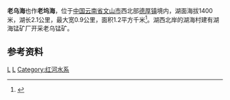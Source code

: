{{Infobox_lake
 |湖泊名稱 =老乌海
 |湖泊照片 = 
 |湖泊照片標題 = 
 |測深圖 =
 |測深圖標題 =
 |湖泊所在地 = [[中国|中国]][[云南省|云南省]][[文山市|文山市]]
 |座標 = {{coord |23|39|N|103|53|E|display=inline,title|scale:500000_type:waterbody_region:CN}}
 |湖泊類別 = 
 |流入 = 
 |流出 =
 |集水區面積 =
 |集水區國家 ={{CHN}}
 |湖泊長度 = 2.1公里
 |湖泊闊度 = 最大0.9公里<br />平均0.5公里
 |湖泊面積 = 1.2平方公里
 |平均深度 = 5米
 |最深深度 = 10米
 |水體體積 =
 |湖水停留時間 =
 |湖岸線長度 = 
 |海拔高度 =1400米
 |湖中島嶼 =
 |湖邊城鎮 =
}}
{{Location map
 |China Yunnan
 |mark=<!--dot-->Blue pog.svg
 |lat_deg=23|lat_min=39
 |lon_deg=103|lon_min=53
 |caption=老乌海在[[云南|云南]]的位置。
 |position=right
 |width=240
 |float=right
}}
'''老乌海'''也作'''老坞海'''，位于[[中国|中国]][[云南省|云南省]][[文山市|文山市]]西北部[[德厚镇|德厚镇]]境内，湖面海拔1400米，湖长2.1公里，最大宽0.9公里，面积1.2平方千米<ref>{{cite book zh |author=王苏民 窦鸿身 |title=中国湖泊志 |format=M |edition=1 |location=北京 |publisher=科学出版社 |date=1998|pages=561 |id= ISBN 7-03-006706-1}}</ref>。湖西北岸的湖海村建有湖海锰矿厂开采老乌锰矿。

==参考资料==
{{reflist}}
[[Category:文山湖泊|L]]
[[Category:文山市|L]]
[[Category:红河水系|Category:红河水系]]